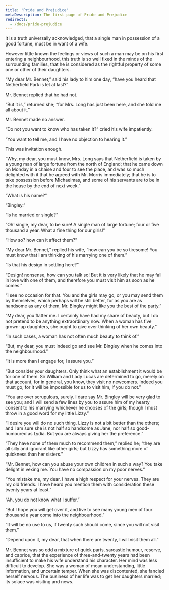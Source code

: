 ```yaml
---
title: 'Pride and Prejudice'
metaDescription: The first page of Pride and Prejudice
redirects:
  - /docs/pride-prejudice
---
```


 It is a truth universally acknowledged, that a single man in possession of a good fortune, must be in want of a wife.

However little known the feelings or views of such a man may be on his first entering a neighbourhood, this truth is so well fixed in the minds of the surrounding families, that he is considered as the rightful property of some one or other of their daughters.

“My dear Mr. Bennet,” said his lady to him one day, “have you heard that Netherfield Park is let at last?”

Mr. Bennet replied that he had not.

“But it is,” returned she; “for Mrs. Long has just been here, and she told me all about it.”

Mr. Bennet made no answer.

“Do not you want to know who has taken it?” cried his wife impatiently.

“You want to tell me, and I have no objection to hearing it.”

This was invitation enough.

“Why, my dear, you must know, Mrs. Long says that Netherfield is taken by a young man of large fortune from the north of England; that he came down on Monday in a chaise and four to see the place, and was so much delighted with it that he agreed with Mr. Morris immediately; that he is to take possession before Michaelmas, and some of his servants are to be in the house by the end of next week.”

“What is his name?”

“Bingley.”

“Is he married or single?”

“Oh! single, my dear, to be sure! A single man of large fortune; four or five thousand a year. What a fine thing for our girls!”

“How so? how can it affect them?”

“My dear Mr. Bennet,” replied his wife, “how can you be so tiresome! You must know that I am thinking of his marrying one of them.”

“Is that his design in settling here?”

“Design! nonsense, how can you talk so! But it is very likely that he may fall in love with one of them, and therefore you must visit him as soon as he comes.”

“I see no occasion for that. You and the girls may go, or you may send them by themselves, which perhaps will be still better, for as you are as handsome as any of them, Mr. Bingley might like you the best of the party.”

“My dear, you flatter me. I certainly have had my share of beauty, but I do not pretend to be anything extraordinary now. When a woman has five grown-up daughters, she ought to give over thinking of her own beauty.”

“In such cases, a woman has not often much beauty to think of.”

“But, my dear, you must indeed go and see Mr. Bingley when he comes into the neighbourhood.”

“It is more than I engage for, I assure you.”

“But consider your daughters. Only think what an establishment it would be for one of them. Sir William and Lady Lucas are determined to go, merely on that account, for in general, you know, they visit no newcomers. Indeed you must go, for it will be impossible for us to visit him, if you do not.”

“You are over scrupulous, surely. I dare say Mr. Bingley will be very glad to see you; and I will send a few lines by you to assure him of my hearty consent to his marrying whichever he chooses of the girls; though I must throw in a good word for my little Lizzy.”

“I desire you will do no such thing. Lizzy is not a bit better than the others; and I am sure she is not half so handsome as Jane, nor half so good-humoured as Lydia. But you are always giving her the preference.”

“They have none of them much to recommend them,” replied he; “they are all silly and ignorant like other girls; but Lizzy has something more of quickness than her sisters.”

“Mr. Bennet, how can you abuse your own children in such a way? You take delight in vexing me. You have no compassion on my poor nerves.”

“You mistake me, my dear. I have a high respect for your nerves. They are my old friends. I have heard you mention them with consideration these twenty years at least.”

“Ah, you do not know what I suffer.”

“But I hope you will get over it, and live to see many young men of four thousand a year come into the neighbourhood.”

“It will be no use to us, if twenty such should come, since you will not visit them.”

“Depend upon it, my dear, that when there are twenty, I will visit them all.”

Mr. Bennet was so odd a mixture of quick parts, sarcastic humour, reserve, and caprice, that the experience of three-and-twenty years had been insufficient to make his wife understand his character. Her mind was less difficult to develop. She was a woman of mean understanding, little information, and uncertain temper. When she was discontented, she fancied herself nervous. The business of her life was to get her daughters married; its solace was visiting and news. 
